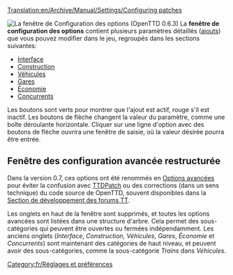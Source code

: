 [[Translation:en/Archive/Manual/Settings/Configuring patches]]
{{fr/Avertissement|Les informations sur cette page s'appliquent '''depuis la version 0.3.0 jusqu'à la 0.6.3'''.
:*pour '''0.7.0 et au-delà''' - Voyez [[fr/Archive/Manual/Settings/Options avancées|Options avancées]] pour des informations sur comment changer la configuration.
:*pour '''0.2.0 et 0.2.1''' - Voyez [[fr/Options avancées 0.2.0|Options avancées en 0.2.0]].}}


[[File:fr/0.6.0 configurepatches interface.png|right|frame|La fenêtre de ''Configuration des options'' (OpenTTD 0.6.3)]]
La '''fenêtre de configuration des options''' contient plusieurs paramètres détaillés ([[fr/Ajouts|ajouts]]) que vous pouvez modifier dans le jeu, regroupés dans les sections suivantes:

*[[fr/Options avancées 0.3.0 - 0.6.3/Interface|Interface]]
*[[fr/Options avancées 0.3.0 - 0.6.3/Construction|Construction]]
*[[fr/Options avancées 0.3.0 - 0.6.3/Véhicules|Véhicules]]
*[[fr/Options avancées 0.3.0 - 0.6.3/Gares|Gares]]
*[[fr/Options avancées 0.3.0 - 0.6.3/Économie|Économie]]
*[[fr/Options avancées 0.3.0 - 0.6.3/Concurrents|Concurrents]]

Les boutons sont verts pour montrer que l'ajout est actif, rouge s'il est inactif. Les boutons de flèche changent la valeur du paramètre, comme une boîte déroulante horizontale. Cliquer sur une ligne d'option avec des boutons de flèche ouvrira une fenêtre de saisie, où la valeur désirée pourra être entrée.



== Fenêtre des configuration avancée restructurée ==
Dans la version 0.7, ces options ont été renommés en [[fr/Archive/Manual/Settings/Options avancées|Options avancées]] pour éviter la confusion avec [[fr/Archive/OpenTTD/TTDPatch|TTDPatch]] ou des corrections (dans un sens technique) du code source de OpenTTD, souvent disponibles dans la [http://www.tt-forums.net/viewforum.php?f=33 Section de développement des forums TT].

Les onglets en haut de la fenêtre sont supprimés, et toutes les options avancées sont listées dans une structure d'arbre. Cela permet des sous-catégories qui peuvent être ouvertes ou fermées indépendamment. Les anciens onglets (''Interface'', ''Construction'', ''Véhicules'', ''Gares'', ''Économie'' et ''Concurrents'') sont maintenant des catégories de haut niveau, et peuvent avoir des sous-catégories, comme la sous-catégorie ''Trains'' dans ''Véhicules''.

[[Category:fr/Réglages et préférences]]